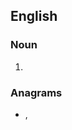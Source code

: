 ==English==

===Noun===
{{head|en|noun plural form}}

# {{plural of|dacite|lang=en}}

===Anagrams===
* {{l|en|die-cast}}, {{l|en|diecast}}